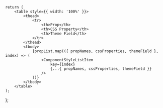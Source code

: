 
	return (
		<table style={{ width: '100%' }}>
			<thead>
				<tr>
					<th>Prop</th>
					<th>CSS Property</th>
					<th>Theme Field</th>
				</tr>
			</thead>
			<tbody>
				{propList.map(({ propNames, cssProperties, themeField }, index) => (
					<ComponentStyleListItem
						key={index}
						{...{ propNames, cssProperties, themeField }}
					/>
				))}
			</tbody>
		</table>
	);
};
